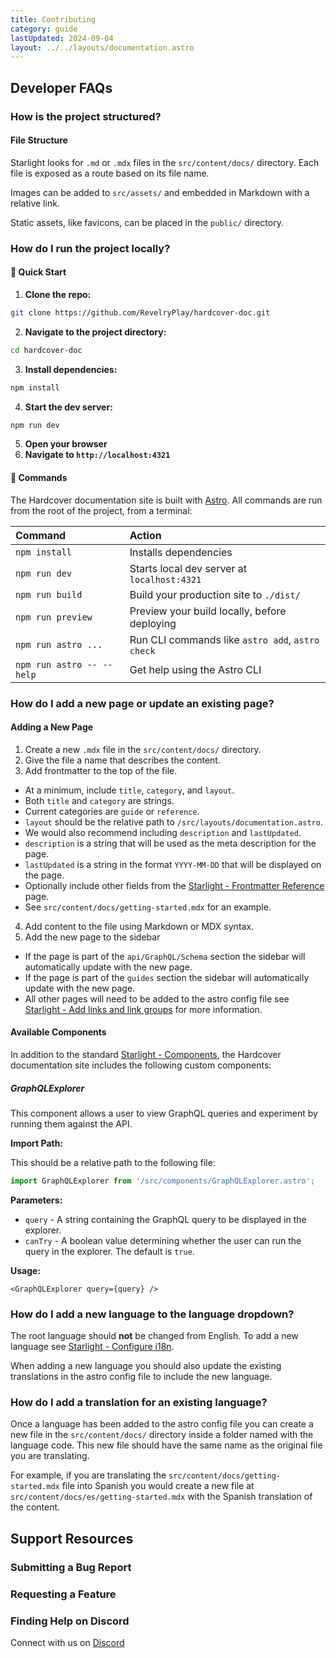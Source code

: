 ```yaml
---
title: Contributing
category: guide
lastUpdated: 2024-09-04
layout: ../../layouts/documentation.astro
---
```


## Developer FAQs

### How is the project structured?

#### File Structure

Starlight looks for `.md` or `.mdx` files in the `src/content/docs/` directory.
Each file is exposed as a route based on its file name.

Images can be added to `src/assets/` and embedded in Markdown with a relative link.

Static assets, like favicons, can be placed in the `public/` directory.

### How do I run the project locally?

#### 🚀 Quick Start

1. **Clone the repo:**
```bash
git clone https://github.com/RevelryPlay/hardcover-doc.git
```
2. **Navigate to the project directory:**
```bash
cd hardcover-doc
```
3. **Install dependencies:**
 ```bash
 npm install
  ```
4. **Start the dev server:**
 ```bash
 npm run dev
  ```
5. **Open your browser**
6. **Navigate to `http://localhost:4321`**

#### 🧞 Commands

The Hardcover documentation site is built with [Astro](https://astro.build/).
All commands are run from the root of the project, from a terminal:

| Command                   | Action                                           |
|:--------------------------|:-------------------------------------------------|
| `npm install`             | Installs dependencies                            |
| `npm run dev`             | Starts local dev server at `localhost:4321`      |
| `npm run build`           | Build your production site to `./dist/`          |
| `npm run preview`         | Preview your build locally, before deploying     |
| `npm run astro ...`       | Run CLI commands like `astro add`, `astro check` |
| `npm run astro -- --help` | Get help using the Astro CLI                     |

### How do I add a new page or update an existing page?

#### Adding a New Page

1. Create a new `.mdx` file in the `src/content/docs/` directory.
2. Give the file a name that describes the content.
3. Add frontmatter to the top of the file.
 - At a minimum, include `title`, `category`, and `layout`.
  - Both `title` and `category` are strings.
  - Current categories are `guide` or `reference`.
  - `layout` should be the relative path to `/src/layouts/documentation.astro`.
 - We would also recommend including `description` and `lastUpdated`.
  - `description` is a string that will be used as the meta description for the page.
  - `lastUpdated` is a string in the format `YYYY-MM-DD` that will be displayed on the page.
 - Optionally include other fields from
the [Starlight - Frontmatter Reference](https://starlight.astro.build/reference/frontmatter/) page.
 - See `src/content/docs/getting-started.mdx` for an example.
4. Add content to the file using Markdown or MDX syntax.
5. Add the new page to the sidebar
 - If the page is part of the `api/GraphQL/Schema` section the sidebar will automatically update with the new page.
 - If the page is part of the `guides` section the sidebar will automatically update with the new page.
 - All other pages will need to be added to the astro config file
see [Starlight - Add links and link groups](https://starlight.astro.build/guides/sidebar/#add-links-and-link-groups)
for more information.

#### Available Components

In addition to the standard [Starlight - Components](https://starlight.astro.build/guides/components/), the Hardcover
documentation site includes the following custom
components:

##### GraphQLExplorer

This component allows a user to view GraphQL queries and experiment by running them against the API.

**Import Path:**

This should be a relative path to the following file:

```js
import GraphQLExplorer from '/src/components/GraphQLExplorer.astro';
```

**Parameters:**

- `query` - A string containing the GraphQL query to be displayed in the explorer.
- `canTry` - A boolean value determining whether the user can run the query in the explorer. The default is `true`.

**Usage:**

```mdx
<GraphQLExplorer query={query} />
```

### How do I add a new language to the language dropdown?

The root language should **not** be changed from English. To add a new language see [Starlight - Configure i18n](https://starlight.astro.build/guides/i18n/#configure-i18n).

When adding a new language you should also update the existing translations in the astro config file to include the new language.

### How do I add a translation for an existing language?

Once a language has been added to the astro config file you can create a new file in the `src/content/docs/` directory
inside a folder named with the language code. This new file should have the same name as the original file you are translating.

For example, if you are translating the `src/content/docs/getting-started.mdx` file into Spanish you would create a new
file at `src/content/docs/es/getting-started.mdx` with the Spanish translation of the content.

## Support Resources

### Submitting a Bug Report

### Requesting a Feature

### Finding Help on Discord
Connect with us on [Discord](https://discord.gg/edGpYN8ym8)
